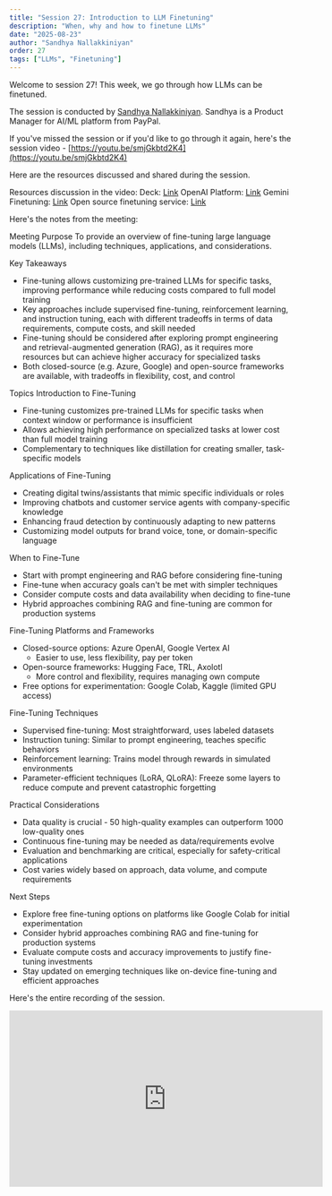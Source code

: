```yaml
---
title: "Session 27: Introduction to LLM Finetuning"
description: "When, why and how to finetune LLMs"
date: "2025-08-23"
author: "Sandhya Nallakkiniyan"
order: 27
tags: ["LLMs", "Finetuning"]
---
```


Welcome to session 27! This week, we go through how LLMs can be finetuned. 

The session is conducted by [Sandhya Nallakkiniyan](https://www.linkedin.com/in/sandhya-nallarkkiniyan/). Sandhya is a Product Manager for AI/ML platform from PayPal.

If you've missed the session or if you'd like to go through it again, here's the session video - [https://youtu.be/smjGkbtd2K4](https://youtu.be/smjGkbtd2K4)

Here are the resources discussed and shared during the session. 

Resources discussion in the video: 
Deck: [Link](https://gamma.app/docs/Fine-tuning-101-5evszx4wtckk419)
OpenAI Platform: [Link](https://platform.openai.com/docs/guides/model-optimization)
Gemini Finetuning: [Link](https://www.cloudskillsboost.google/course_templates/1368/documents/557031)
Open source finetuning service: [Link](https://github.com/hiyouga/LLaMA-Factory)

Here's the notes from the meeting: 

Meeting Purpose
To provide an overview of fine-tuning large language models (LLMs), including techniques, applications, and considerations.

Key Takeaways
- Fine-tuning allows customizing pre-trained LLMs for specific tasks, improving performance while reducing costs compared to full model training
- Key approaches include supervised fine-tuning, reinforcement learning, and instruction tuning, each with different tradeoffs in terms of data requirements, compute costs, and skill needed
- Fine-tuning should be considered after exploring prompt engineering and retrieval-augmented generation (RAG), as it requires more resources but can achieve higher accuracy for specialized tasks
- Both closed-source (e.g. Azure, Google) and open-source frameworks are available, with tradeoffs in flexibility, cost, and control

Topics
Introduction to Fine-Tuning
- Fine-tuning customizes pre-trained LLMs for specific tasks when context window or performance is insufficient
- Allows achieving high performance on specialized tasks at lower cost than full model training
- Complementary to techniques like distillation for creating smaller, task-specific models

Applications of Fine-Tuning
- Creating digital twins/assistants that mimic specific individuals or roles
- Improving chatbots and customer service agents with company-specific knowledge
- Enhancing fraud detection by continuously adapting to new patterns
- Customizing model outputs for brand voice, tone, or domain-specific language

When to Fine-Tune
- Start with prompt engineering and RAG before considering fine-tuning
- Fine-tune when accuracy goals can't be met with simpler techniques
- Consider compute costs and data availability when deciding to fine-tune
- Hybrid approaches combining RAG and fine-tuning are common for production systems

Fine-Tuning Platforms and Frameworks
- Closed-source options: Azure OpenAI, Google Vertex AI
    - Easier to use, less flexibility, pay per token
- Open-source frameworks: Hugging Face, TRL, Axolotl
    - More control and flexibility, requires managing own compute
- Free options for experimentation: Google Colab, Kaggle (limited GPU access)

Fine-Tuning Techniques
- Supervised fine-tuning: Most straightforward, uses labeled datasets
- Instruction tuning: Similar to prompt engineering, teaches specific behaviors
- Reinforcement learning: Trains model through rewards in simulated environments
- Parameter-efficient techniques (LoRA, QLoRA): Freeze some layers to reduce compute and prevent catastrophic forgetting

Practical Considerations
- Data quality is crucial - 50 high-quality examples can outperform 1000 low-quality ones
- Continuous fine-tuning may be needed as data/requirements evolve
- Evaluation and benchmarking are critical, especially for safety-critical applications
- Cost varies widely based on approach, data volume, and compute requirements

Next Steps
- Explore free fine-tuning options on platforms like Google Colab for initial experimentation
- Consider hybrid approaches combining RAG and fine-tuning for production systems
- Evaluate compute costs and accuracy improvements to justify fine-tuning investments
- Stay updated on emerging techniques like on-device fine-tuning and efficient approaches

Here's the entire recording of the session.

<div style={{ display: 'flex', justifyContent: 'center', margin: '2rem 0' }}>
  <iframe 
    width="560" 
    height="315" 
    src="https://www.youtube.com/embed/smjGkbtd2K4" 
    title="Applied AI Session 26: Prompt Engineering Masterclass" 
    frameBorder="0" 
    allow="accelerometer; autoplay; clipboard-write; encrypted-media; gyroscope; picture-in-picture" 
    allowFullScreen
  ></iframe>
</div>
